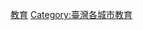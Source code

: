 {{Catnav|頁面分類|各種主題的頁面分類|按國家分類|各國教育|台灣教育}}

[[Category:基隆市|教育]]
[[Category:臺灣各城市教育|Category:臺灣各城市教育]]